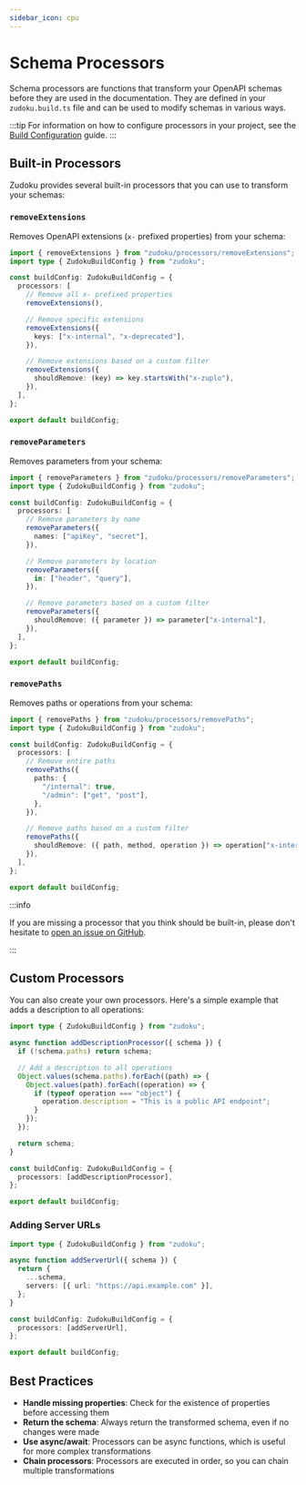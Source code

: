 ```yaml
---
sidebar_icon: cpu
---
```


# Schema Processors

Schema processors are functions that transform your OpenAPI schemas before they are used in the documentation. They are defined in your `zudoku.build.ts` file and can be used to modify schemas in various ways.

:::tip
For information on how to configure processors in your project, see the [Build Configuration](/configuration/build-configuration) guide.
:::

## Built-in Processors

Zudoku provides several built-in processors that you can use to transform your schemas:

### `removeExtensions`

Removes OpenAPI extensions (`x-` prefixed properties) from your schema:

```ts
import { removeExtensions } from "zudoku/processors/removeExtensions";
import type { ZudokuBuildConfig } from "zudoku";

const buildConfig: ZudokuBuildConfig = {
  processors: [
    // Remove all x- prefixed properties
    removeExtensions(),

    // Remove specific extensions
    removeExtensions({
      keys: ["x-internal", "x-deprecated"],
    }),

    // Remove extensions based on a custom filter
    removeExtensions({
      shouldRemove: (key) => key.startsWith("x-zuplo"),
    }),
  ],
};

export default buildConfig;
```

### `removeParameters`

Removes parameters from your schema:

```ts
import { removeParameters } from "zudoku/processors/removeParameters";
import type { ZudokuBuildConfig } from "zudoku";

const buildConfig: ZudokuBuildConfig = {
  processors: [
    // Remove parameters by name
    removeParameters({
      names: ["apiKey", "secret"],
    }),

    // Remove parameters by location
    removeParameters({
      in: ["header", "query"],
    }),

    // Remove parameters based on a custom filter
    removeParameters({
      shouldRemove: ({ parameter }) => parameter["x-internal"],
    }),
  ],
};

export default buildConfig;
```

### `removePaths`

Removes paths or operations from your schema:

```ts
import { removePaths } from "zudoku/processors/removePaths";
import type { ZudokuBuildConfig } from "zudoku";

const buildConfig: ZudokuBuildConfig = {
  processors: [
    // Remove entire paths
    removePaths({
      paths: {
        "/internal": true,
        "/admin": ["get", "post"],
      },
    }),

    // Remove paths based on a custom filter
    removePaths({
      shouldRemove: ({ path, method, operation }) => operation["x-internal"],
    }),
  ],
};

export default buildConfig;
```

:::info

If you are missing a processor that you think should be built-in, please don't hesitate to [open an issue on GitHub](https://github.com/zuplo/zudoku/issues/new).

:::

## Custom Processors

You can also create your own processors. Here's a simple example that adds a description to all operations:

```ts
import type { ZudokuBuildConfig } from "zudoku";

async function addDescriptionProcessor({ schema }) {
  if (!schema.paths) return schema;

  // Add a description to all operations
  Object.values(schema.paths).forEach((path) => {
    Object.values(path).forEach((operation) => {
      if (typeof operation === "object") {
        operation.description = "This is a public API endpoint";
      }
    });
  });

  return schema;
}

const buildConfig: ZudokuBuildConfig = {
  processors: [addDescriptionProcessor],
};

export default buildConfig;
```

### Adding Server URLs

```ts
import type { ZudokuBuildConfig } from "zudoku";

async function addServerUrl({ schema }) {
  return {
    ...schema,
    servers: [{ url: "https://api.example.com" }],
  };
}

const buildConfig: ZudokuBuildConfig = {
  processors: [addServerUrl],
};

export default buildConfig;
```

## Best Practices

- **Handle missing properties**: Check for the existence of properties before accessing them
- **Return the schema**: Always return the transformed schema, even if no changes were made
- **Use async/await**: Processors can be async functions, which is useful for more complex transformations
- **Chain processors**: Processors are executed in order, so you can chain multiple transformations
